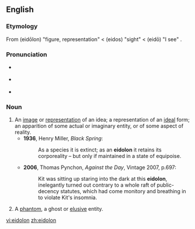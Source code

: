 {{was wotd|2007|February|22}}
==English==

===Etymology===
From {{etyl|grc}} '''{{polytonic|[[εἴδωλον]]}}''' (eidōlon) "figure, representation" < '''{{polytonic|[[εἶδος]]}}''' (eidos) "sight" < '''{{polytonic|[[εἴδω]]}}''' (eidō) "I see" .

===Pronunciation===
* {{italbrac|[[RP]]}} {{IPA|/aɪ'dəʊlən/}}
* {{a|US}} {{IPA|/aɪ'doʊlɑn/}}
* {{audio|en-us-eidolon.ogg|Audio (US)}}

===Noun===
{{en-noun}}

# An [[image]] or [[representation]] of an idea; a representation of an [[ideal]] form; an apparition of some actual or imaginary entity, or of some aspect of reality.
#* '''1936''', Henry Miller, ''Black Spring'':
#*: As a species it is extinct; as an '''eidolon''' it retains its corporeality – but only if maintained in a state of equipoise.
#* '''2006''', Thomas Pynchon, ''Against the Day'', Vintage 2007, p.697:
#*: Kit was sitting up staring into the dark at this '''eidolon''', inelegantly turned out contrary to a whole raft of public-decency statutes, which had come monitory and breathing in to violate Kit's insomnia.
# A [[phantom]], a ghost or [[elusive]] entity.

[[vi:eidolon]]
[[zh:eidolon]]